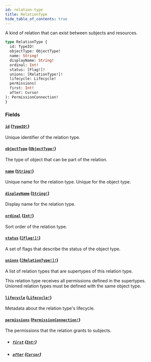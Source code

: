 ```yaml
---
id: relation-type
title: RelationType
hide_table_of_contents: true
---
```



A kind of relation that can exist between subjects and resources.

```graphql
type RelationType {
  id: TypeID!
  objectType: ObjectType!
  name: String!
  displayName: String!
  ordinal: Int!
  status: [Flag!]!
  unions: [RelationType!]!
  lifecycle: Lifecycle!
  permissions(
  first: Int!
  after: Cursor
): PermissionConnection!
}
```


### Fields

#### [`id`](#) ([`TypeID!`](/docs/directory-api-reference/schema/common/scalars/type-id))

Unique identifier of the relation type.


#### [`objectType`](#) ([`ObjectType!`](/docs/directory-api-reference/schema/object-types/objects/object-type))

The type of object that can be part of the relation.


#### [`name`](#) ([`String!`](/docs/directory-api-reference/schema/common/scalars/string))

Unique name for the relation type. Unique for the object type.


#### [`displayName`](#) ([`String!`](/docs/directory-api-reference/schema/common/scalars/string))

Display name for the relation type.


#### [`ordinal`](#) ([`Int!`](/docs/directory-api-reference/schema/common/scalars/int))

Sort order of the relation type.


#### [`status`](#) ([`[Flag!]!`](/docs/directory-api-reference/schema/common/enums/flag))

A set of flags that describe the status of the object type.


#### [`unions`](#) ([`[RelationType!]!`](/docs/directory-api-reference/schema/relation-types/objects/relation-type))

A list of relation types that are supertypes of this relation type.

This relation type receives all permissions defined in the supertypes.
Unioned relation types must be defined with the same object type.


#### [`lifecycle`](#) ([`Lifecycle!`](/docs/directory-api-reference/schema/common/objects/lifecycle))

Metadata about the relation type's lifecycle.


#### [`permissions`](#) ([`PermissionConnection!`](/docs/directory-api-reference/schema/permissions/objects/permission-connection))

The permissions that the relation grants to subjects.
- ##### [`first`](#) ([`Int!`](/docs/directory-api-reference/schema/common/scalars/int))




- ##### [`after`](#) ([`Cursor`](/docs/directory-api-reference/schema/common/scalars/cursor))






